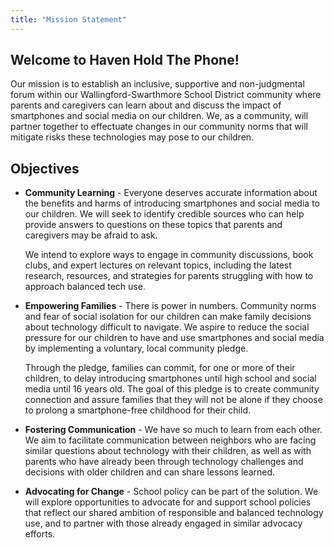 ```yaml
---
title: "Mission Statement"
---
```


## Welcome to Haven Hold The Phone!


Our mission is to establish an inclusive, supportive and non-judgmental forum within our Wallingford-Swarthmore School District community where parents and caregivers can learn about and discuss the impact of smartphones and social media on our children. We, as a community, will partner together to effectuate changes in our community norms that will mitigate risks these technologies may pose to our children.


## Objectives


* **Community Learning** - Everyone deserves accurate information about the benefits and harms of introducing smartphones and social media to our children.  We will seek to identify credible sources who can help provide answers to questions on these topics that parents and caregivers may be afraid to ask. 

  We intend to explore ways to engage in community discussions, book clubs, and expert lectures on relevant topics, including the latest research, resources, and strategies for parents struggling with how to approach balanced tech use.  

* **Empowering Families** - There is power in numbers.  Community norms and fear of social isolation for our children can make family decisions about technology difficult to navigate. We aspire to reduce the social pressure for our children to have and use smartphones and social media by implementing a voluntary, local community pledge.  

  Through the pledge, families can commit, for one or more of their children, to delay introducing smartphones until high school and social media until 16 years old.  The goal of this pledge is to create community connection and assure families that they will not be alone if they choose to prolong a smartphone-free childhood for their child. 

* **Fostering Communication** - We have so much to learn from each other.  We aim to facilitate communication between neighbors who are facing similar questions about technology with their children, as well as with parents who have already been through technology challenges and decisions with older children and can share lessons learned.

* **Advocating for Change** - School policy can be part of the solution. We will explore opportunities to advocate for and support school policies that reflect our shared ambition of responsible and balanced technology use, and to partner with those already engaged in similar advocacy efforts.